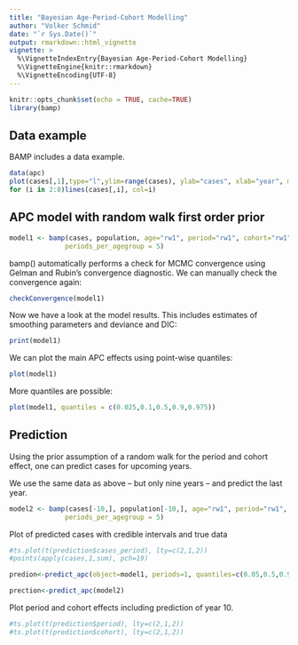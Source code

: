 ```yaml
---
title: "Bayesian Age-Period-Cohort Modelling"
author: "Volker Schmid"
date: "`r Sys.Date()`"
output: rmarkdown::html_vignette
vignette: >
  %\VignetteIndexEntry{Bayesian Age-Period-Cohort Modelling}
  %\VignetteEngine{knitr::rmarkdown}
  %\VignetteEncoding{UTF-8}
---
```


```r
knitr::opts_chunk$set(echo = TRUE, cache=TRUE)
library(bamp)
```

## Data example

BAMP includes a data example.

```r
data(apc)
plot(cases[,1],type="l",ylim=range(cases), ylab="cases", xlab="year", main="cases per age group")
for (i in 2:8)lines(cases[,i], col=i)
```

## APC model with random walk first order prior
```r
model1 <- bamp(cases, population, age="rw1", period="rw1", cohort="rw1",
              periods_per_agegroup = 5)
```

bamp() automatically performs a check for MCMC convergence using Gelman and Rubin's convergence diagnostic. We can manually check the convergence again:

```r
checkConvergence(model1)
```

Now we have a look at the model results. This includes estimates of smoothing parameters and deviance and DIC:
```r
print(model1)
```

We can plot the main APC effects using point-wise quantiles: 
```r
plot(model1)
```

More quantiles are possible:
```r
plot(model1, quantiles = c(0.025,0.1,0.5,0.9,0.975))
```
## Prediction

Using the prior assumption of a random walk for the period and cohort effect, one can predict cases for upcoming years. 

We use the same data as above -- but only nine years -- and predict the last year.

```r
model2 <- bamp(cases[-10,], population[-10,], age="rw1", period="rw1", cohort="rw1",
              periods_per_agegroup = 5)
```


Plot of predicted cases with credible intervals and true data
```r
#ts.plot(t(prediction$cases_period), lty=c(2,1,2))
#points(apply(cases,1,sum), pch=19)
```

```r
predion<-predict_apc(object=model1, periods=1, quantiles=c(0.05,0.5,0.95), update=TRUE)
```

```r
prection<-predict_apc(model2)
```



Plot period and cohort effects including prediction of year 10.
```r
#ts.plot(t(prediction$period), lty=c(2,1,2))
#ts.plot(t(prediction$cohort), lty=c(2,1,2))
```